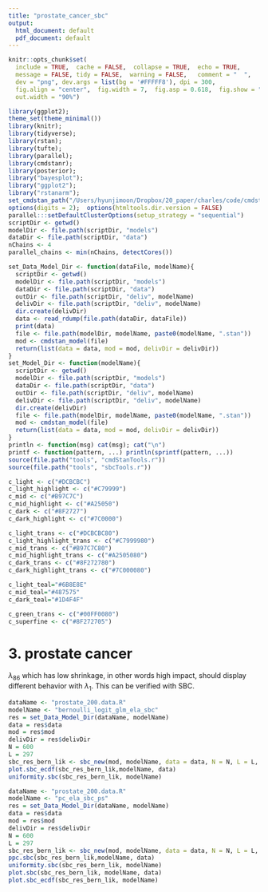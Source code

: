 ```yaml
---
title: "prostate_cancer_sbc"
output:
  html_document: default
  pdf_document: default
---
```


```r
knitr::opts_chunk$set(
  include = TRUE,  cache = FALSE,  collapse = TRUE,  echo = TRUE,
  message = FALSE, tidy = FALSE,  warning = FALSE,   comment = "  ",
  dev = "png", dev.args = list(bg = '#FFFFF8'), dpi = 300,
  fig.align = "center",  fig.width = 7,  fig.asp = 0.618,  fig.show = "hold",
  out.width = "90%")
```


```r
library(ggplot2);
theme_set(theme_minimal())
library(knitr); 
library(tidyverse);
library(rstan);
library(tufte);
library(parallel);
library(cmdstanr);
library(posterior);
library("bayesplot");
library("ggplot2");
library("rstanarm");
set_cmdstan_path("/Users/hyunjimoon/Dropbox/20_paper/charles/code/cmdstan")
options(digits = 2);  options(htmltools.dir.version = FALSE)
parallel:::setDefaultClusterOptions(setup_strategy = "sequential")
scriptDir <- getwd()
modelDir <- file.path(scriptDir, "models")
dataDir <- file.path(scriptDir, "data")
nChains <- 4
parallel_chains <- min(nChains, detectCores())

set_Data_Model_Dir <- function(dataFile, modelName){
  scriptDir <- getwd()
  modelDir <- file.path(scriptDir, "models")
  dataDir <- file.path(scriptDir, "data")
  outDir <- file.path(scriptDir, "deliv", modelName)
  delivDir <- file.path(scriptDir, "deliv", modelName)
  dir.create(delivDir)
  data <- read_rdump(file.path(dataDir, dataFile))
  print(data)
  file <- file.path(modelDir, modelName, paste0(modelName, ".stan"))
  mod <- cmdstan_model(file)
  return(list(data = data, mod = mod, delivDir = delivDir)) 
}
set_Model_Dir <- function(modelName){
  scriptDir <- getwd()
  modelDir <- file.path(scriptDir, "models")
  dataDir <- file.path(scriptDir, "data")
  outDir <- file.path(scriptDir, "deliv", modelName)
  delivDir <- file.path(scriptDir, "deliv", modelName)
  dir.create(delivDir)
  file <- file.path(modelDir, modelName, paste0(modelName, ".stan"))
  mod <- cmdstan_model(file)
  return(list(data = data, mod = mod, delivDir = delivDir)) 
}
println <- function(msg) cat(msg); cat("\n")
printf <- function(pattern, ...) println(sprintf(pattern, ...))
source(file.path("tools", "cmdStanTools.r"))
source(file.path("tools", "sbcTools.r"))

c_light <- c("#DCBCBC")
c_light_highlight <- c("#C79999")
c_mid <- c("#B97C7C")
c_mid_highlight <- c("#A25050")
c_dark <- c("#8F2727")
c_dark_highlight <- c("#7C0000")

c_light_trans <- c("#DCBCBC80")
c_light_highlight_trans <- c("#C7999980")
c_mid_trans <- c("#B97C7C80")
c_mid_highlight_trans <- c("#A2505080")
c_dark_trans <- c("#8F272780")
c_dark_highlight_trans <- c("#7C000080")

c_light_teal="#6B8E8E"
c_mid_teal="#487575"
c_dark_teal="#1D4F4F"

c_green_trans <- c("#00FF0080")
c_superfine <- c("#8F272705")
```


# 3. prostate cancer
$\lambda_{86}$ which has low shrinkage, in other words high impact, should display different behavior with $\lambda_{1}$. This can be verified with SBC.


```r
dataName <- "prostate_200.data.R"
modelName <- "bernoulli_logit_glm_ela_sbc"
res = set_Data_Model_Dir(dataName, modelName)
data = res$data
mod = res$mod
delivDir = res$delivDir
N = 600 
L = 297 
sbc_res_bern_lik <- sbc_new(mod, modelName, data = data, N = N, L = L, save_progress = delivDir)
plot.sbc_ecdf(sbc_res_bern_lik,modelName, data)
uniformity.sbc(sbc_res_bern_lik, modelName)
```


```r
dataName <- "prostate_200.data.R"
modelName <- "pc_ela_sbc_ps"
res = set_Data_Model_Dir(dataName, modelName)
data = res$data
mod = res$mod
delivDir = res$delivDir
N = 600
L = 297 
sbc_res_bern_lik <- sbc_new(mod, modelName, data = data, N = N, L = L, save_progress = delivDir)
ppc.sbc(sbc_res_bern_lik,modelName, data)
uniformity.sbc(sbc_res_bern_lik, modelName)
plot.sbc(sbc_res_bern_lik, modelName, data)
plot.sbc_ecdf(sbc_res_bern_lik, modelName)
```


